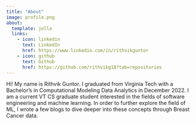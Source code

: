 ```yaml
---
title: "About"
image: profile.png
about:
  template: jolla
  links:
    - icon: linkedin
      text: LinkedIn
      href: https://www.linkedin.com/in/rithvikguntor
    - icon: github
      text: Github
      href: https://github.com/rithvikg18?tab=repositories
---
```


Hi! My name is Rithvik Guntor. I graduated from Virginia Tech with a Bachelor's in Computational Modeling Data Analytics in December 2022. I am a current VT CS graduate student interested in the fields of software engineering and machine learning. In order to further explore the field of ML, I wrote a few blogs to dive deeper into these concepts through Breast Cancer data.
